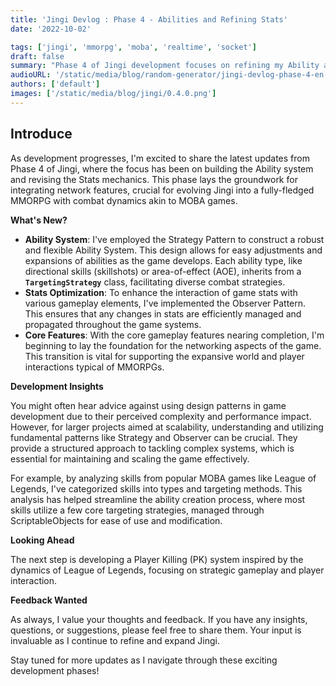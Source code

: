 ```yaml
---
title: 'Jingi Devlog : Phase 4 - Abilities and Refining Stats'
date: '2022-10-02'

tags: ['jingi', 'mmorpg', 'moba', 'realtime', 'socket']
draft: false
summary: "Phase 4 of Jingi development focuses on refining my Ability and Stats systems, using design patterns for scalability and flexibility. This phase enhances combat dynamics with a robust Ability System and optimizes interactions through the Observer Pattern, setting the stage for network integration in my MMORPG."
audioURL: '/static/media/blog/random-generator/jingi-devlog-phase-4-en.mp3'
authors: ['default']
images: ['/static/media/blog/jingi/0.4.0.png']
---
```



## Introduce

As development progresses, I'm excited to share the latest updates from Phase 4 of Jingi, where the focus has been on building the Ability system and revising the Stats mechanics. This phase lays the groundwork for integrating network features, crucial for evolving Jingi into a fully-fledged MMORPG with combat dynamics akin to MOBA games.

<YouTubeEmbed url="https://www.youtube.com/watch?v=mkFDlAXRNb4&t=48s" />

**What's New?**

- **Ability System**: I've employed the Strategy Pattern to construct a robust and flexible Ability System. This design allows for easy adjustments and expansions of abilities as the game develops. Each ability type, like directional skills (skillshots) or area-of-effect (AOE), inherits from a **`TargetingStrategy`** class, facilitating diverse combat strategies.
- **Stats Optimization**: To enhance the interaction of game stats with various gameplay elements, I've implemented the Observer Pattern. This ensures that any changes in stats are efficiently managed and propagated throughout the game systems.
- **Core Features**: With the core gameplay features nearing completion, I'm beginning to lay the foundation for the networking aspects of the game. This transition is vital for supporting the expansive world and player interactions typical of MMORPGs.

**Development Insights**

You might often hear advice against using design patterns in game development due to their perceived complexity and performance impact. However, for larger projects aimed at scalability, understanding and utilizing fundamental patterns like Strategy and Observer can be crucial. They provide a structured approach to tackling complex systems, which is essential for maintaining and scaling the game effectively.

For example, by analyzing skills from popular MOBA games like League of Legends, I've categorized skills into types and targeting methods. This analysis has helped streamline the ability creation process, where most skills utilize a few core targeting strategies, managed through ScriptableObjects for ease of use and modification.

**Looking Ahead**

The next step is developing a Player Killing (PK) system inspired by the dynamics of League of Legends, focusing on strategic gameplay and player interaction.

**Feedback Wanted**

As always, I value your thoughts and feedback. If you have any insights, questions, or suggestions, please feel free to share them. Your input is invaluable as I continue to refine and expand Jingi.

Stay tuned for more updates as I navigate through these exciting development phases!
